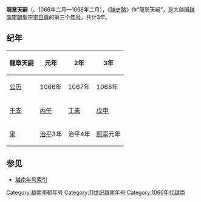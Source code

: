 {{Eranamebox|年号=龍章天嗣
|起讫时间= 1066年—1068年
|政权= [[越南李朝|越南李朝]]
|帝王=聖宗[[李日尊|李日尊]]
|历时= 3年
|timeline=
|说明=
}}
'''龍章天嗣'''（{{lang|vi|Long Chương Thiên Tự}}、1066年二月—1068年二月），《[[越史略|越史略]]》作“龍彰天嗣”，是大越国[[越南李朝|越南李朝]]聖宗[[李日尊|李日尊]]的第三个[[年号|年号]]，共计3年。

==纪年==

{| class="wikitable"  style="text-align:center"
!龍章天嗣||元年||2年||3年
|-
|[[公历|公历]]||1066年||1067年||1068年
|-
|[[干支|干支]]||[[丙午|丙午]]||[[丁未|丁未]]||[[戊申|戊申]]
|-
|[[北宋|宋]]||[[治平|治平]]3年||治平4年||[[熙寧|熙寧]]元年

|}

==参见==
*[[越南年号索引|越南年号索引]]

{{年号|[[彰聖嘉慶|彰聖嘉慶]]|[[越南年号索引|越南李朝年号]]|[[天貺寶象|天貺寶象]]}}
{{越南年號}}
[[Category:越南李朝年号|Category:越南李朝年号]]
[[Category:11世纪越南年号|Category:11世纪越南年号]]
[[Category:1060年代越南|Category:1060年代越南]]